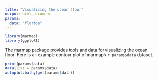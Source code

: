 ```yaml
---
title: "Visualizing the ocean floor"
output: html_document
params:
  data: "florida"
---
```


```r
library(marmap)
library(ggplot2)
```

The [marmap](https://cran.r-project.org/web/packages/marmap/index.html) package provides tools and data for visualizing the ocean floor. Here is an example contour plot of marmap's ``r params$data`` dataset.

```r
print(params$data)
data(list = params$data)
autoplot.bathy(get(params$data))
```